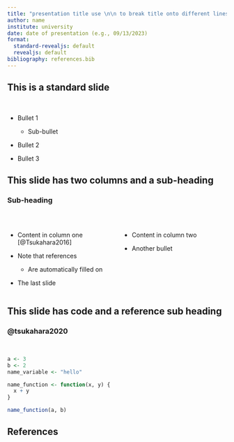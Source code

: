 ```yaml
---
title: "presentation title use \n\n to break title onto different lines"
author: name
institute: university
date: date of presentation (e.g., 09/13/2023)
format:
  standard-revealjs: default
  revealjs: default
bibliography: references.bib
---
```


## This is a standard slide

 

-   Bullet 1

    -   Sub-bullet

-   Bullet 2

-   Bullet 3

## This slide has two columns and a sub-heading

### Sub-heading

 

::: columns
::: {.column width="50%"}
-   Content in column one [@Tsukahara2016]

-   Note that references

    -   Are automatically filled on

-   The last slide
:::

::: {.column width="50%"}
-   Content in column two

-   Another bullet
:::
:::

## This slide has code and a reference sub heading

### @tsukahara2020

 

``` .r
a <- 3
b <- 2
name_variable <- "hello"

name_function <- function(x, y) {
  x + y
}

name_function(a, b)
```

## References
